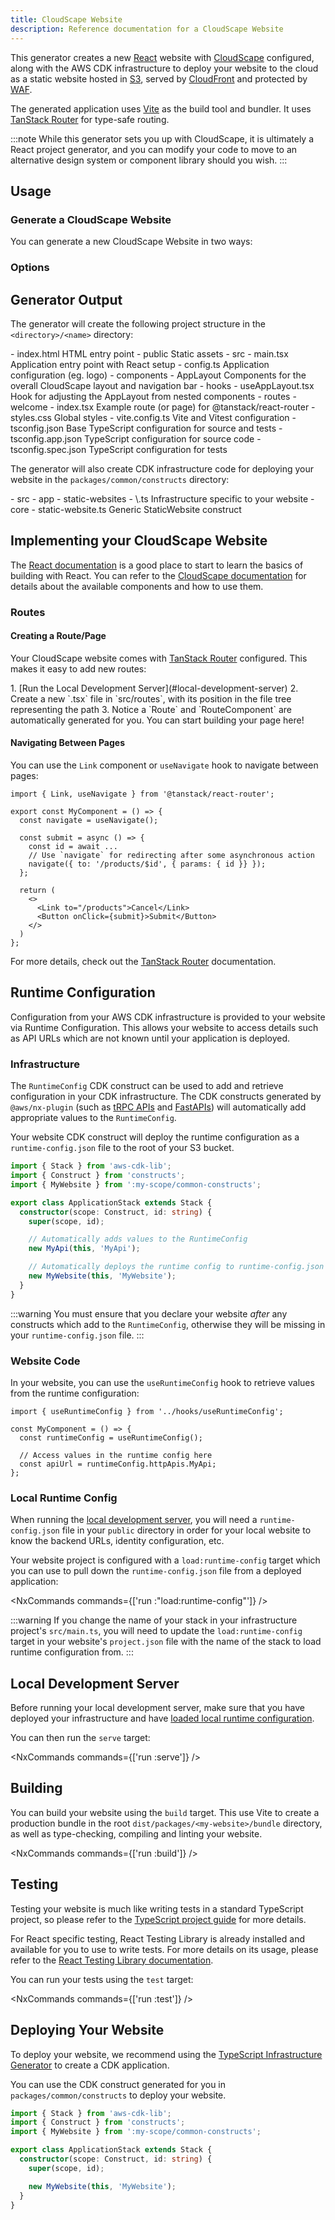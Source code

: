 ```yaml
---
title: CloudScape Website
description: Reference documentation for a CloudScape Website
---
```


This generator creates a new [React](https://react.dev/) website with [CloudScape](http://cloudscape.design/) configured, along with the AWS CDK infrastructure to deploy your website to the cloud as a static website hosted in [S3](https://aws.amazon.com/s3/), served by [CloudFront](https://aws.amazon.com/cloudfront/) and protected by [WAF](https://aws.amazon.com/waf/).

The generated application uses [Vite](https://vite.dev/) as the build tool and bundler. It uses [TanStack Router](https://tanstack.com/router/v1) for type-safe routing.

:::note
While this generator sets you up with CloudScape, it is ultimately a React project generator, and you can modify your code to move to an alternative design system or component library should you wish.
:::

## Usage

### Generate a CloudScape Website

You can generate a new CloudScape Website in two ways:

<RunGenerator generator="ts#cloudscape-website" />

### Options

<GeneratorParameters schema={schema} />

## Generator Output

The generator will create the following project structure in the `<directory>/<name>` directory:

<FileTree>
  - index.html HTML entry point
  - public Static assets
  - src
    - main.tsx Application entry point with React setup
    - config.ts Application configuration (eg. logo)
    - components
      - AppLayout Components for the overall CloudScape layout and navigation bar
    - hooks
      - useAppLayout.tsx Hook for adjusting the AppLayout from nested components
    - routes
      - welcome
        - index.tsx Example route (or page) for @tanstack/react-router
    - styles.css Global styles
  - vite.config.ts Vite and Vitest configuration
  - tsconfig.json Base TypeScript configuration for source and tests
  - tsconfig.app.json TypeScript configuration for source code
  - tsconfig.spec.json TypeScript configuration for tests
</FileTree>

The generator will also create CDK infrastructure code for deploying your website in the `packages/common/constructs` directory:

<FileTree>
  - src
    - app
      - static-websites
        - \<name>.ts Infrastructure specific to your website
    - core
      - static-website.ts Generic StaticWebsite construct
</FileTree>

## Implementing your CloudScape Website

The [React documentation](https://react.dev/learn) is a good place to start to learn the basics of building with React. You can refer to the [CloudScape documentation](https://cloudscape.design/components/) for details about the available components and how to use them.

### Routes

#### Creating a Route/Page

Your CloudScape website comes with [TanStack Router](https://tanstack.com/router/v1) configured. This makes it easy to add new routes:

<Steps>
  1. [Run the Local Development Server](#local-development-server)
  2. Create a new `<page-name>.tsx` file in `src/routes`, with its position in the file tree representing the path
  3. Notice a `Route` and `RouteComponent` are automatically generated for you. You can start building your page here!
</Steps>

#### Navigating Between Pages

You can use the `Link` component or `useNavigate` hook to navigate between pages:

```tsx {1, 4, 8-9, 14}
import { Link, useNavigate } from '@tanstack/react-router';

export const MyComponent = () => {
  const navigate = useNavigate();

  const submit = async () => {
    const id = await ...
    // Use `navigate` for redirecting after some asynchronous action
    navigate({ to: '/products/$id', { params: { id }} });
  };

  return (
    <>
      <Link to="/products">Cancel</Link>
      <Button onClick={submit}>Submit</Button>
    </>
  )
};
```

For more details, check out the [TanStack Router](https://tanstack.com/router/latest/docs/framework/react/overview) documentation.

## Runtime Configuration

Configuration from your AWS CDK infrastructure is provided to your website via Runtime Configuration. This allows your website to access details such as API URLs which are not known until your application is deployed.

### Infrastructure

The `RuntimeConfig` CDK construct can be used to add and retrieve configuration in your CDK infrastructure. The CDK constructs generated by `@aws/nx-plugin` (such as [tRPC APIs](/nx-plugin-for-aws/guides/trpc) and [FastAPIs](/nx-plugin-for-aws/guides/fastapi)) will automatically add appropriate values to the `RuntimeConfig`.

Your website CDK construct will deploy the runtime configuration as a `runtime-config.json` file to the root of your S3 bucket.

```ts title="packages/infra/src/stacks/application-stack.ts" {9-10,12-13}
import { Stack } from 'aws-cdk-lib';
import { Construct } from 'constructs';
import { MyWebsite } from ':my-scope/common-constructs';

export class ApplicationStack extends Stack {
  constructor(scope: Construct, id: string) {
    super(scope, id);

    // Automatically adds values to the RuntimeConfig
    new MyApi(this, 'MyApi');

    // Automatically deploys the runtime config to runtime-config.json
    new MyWebsite(this, 'MyWebsite');
  }
}
```

:::warning
You must ensure that you declare your website _after_ any constructs which add to the `RuntimeConfig`, otherwise they will be missing in your `runtime-config.json` file.
:::

### Website Code

In your website, you can use the `useRuntimeConfig` hook to retrieve values from the runtime configuration:

```tsx {1,4}
import { useRuntimeConfig } from '../hooks/useRuntimeConfig';

const MyComponent = () => {
  const runtimeConfig = useRuntimeConfig();

  // Access values in the runtime config here
  const apiUrl = runtimeConfig.httpApis.MyApi;
};
```

### Local Runtime Config

When running the [local development server](#local-development-server), you will need a `runtime-config.json` file in your `public` directory in order for your local website to know the backend URLs, identity configuration, etc.

Your website project is configured with a `load:runtime-config` target which you can use to pull down the `runtime-config.json` file from a deployed application:

<NxCommands commands={['run <my-website>:"load:runtime-config"']} />

:::warning
If you change the name of your stack in your infrastructure project's `src/main.ts`, you will need to update the `load:runtime-config` target in your website's `project.json` file with the name of the stack to load runtime configuration from.
:::

## Local Development Server

Before running your local development server, make sure that you have deployed your infrastructure and have [loaded local runtime configuration](#local-runtime-config).

You can then run the `serve` target:

<NxCommands commands={['run <my-website>:serve']} />

## Building

You can build your website using the `build` target. This use Vite to create a production bundle in the root `dist/packages/<my-website>/bundle` directory, as well as type-checking, compiling and linting your website.

<NxCommands commands={['run <my-website>:build']} />

## Testing

Testing your website is much like writing tests in a standard TypeScript project, so please refer to the [TypeScript project guide](/nx-plugin-for-aws/guides/typescript-project#testing) for more details.

For React specific testing, React Testing Library is already installed and available for you to use to write tests. For more details on its usage, please refer to the [React Testing Library documentation](https://testing-library.com/docs/react-testing-library/example-intro).

You can run your tests using the `test` target:

<NxCommands commands={['run <my-website>:test']} />

## Deploying Your Website

To deploy your website, we recommend using the [TypeScript Infrastructure Generator](/nx-plugin-for-aws/guides/typescript-infrastructure) to create a CDK application.

You can use the CDK construct generated for you in `packages/common/constructs` to deploy your website.

```ts title="packages/infra/src/stacks/application-stack.ts" {3, 9}
import { Stack } from 'aws-cdk-lib';
import { Construct } from 'constructs';
import { MyWebsite } from ':my-scope/common-constructs';

export class ApplicationStack extends Stack {
  constructor(scope: Construct, id: string) {
    super(scope, id);

    new MyWebsite(this, 'MyWebsite');
  }
}
```
